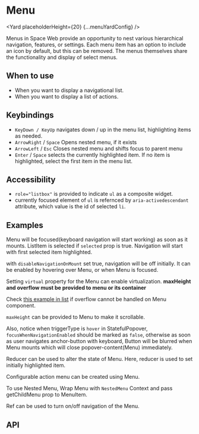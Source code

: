 




# Menu

<Yard placeholderHeight={20} {...menuYardConfig} />

Menus in Space Web provide an opportunity to nest various hierarchical navigation, features, or
settings. Each menu item has an option to include an icon by default, but this can be removed.
The menus themselves share the functionality and display of select menus.

## When to use

- When you want to display a navigational list.
- When you want to display a list of actions.

## Keybindings

- `KeyDown / KeyUp` navigates down / up in the menu list, highlighting items as needed.
- `ArrowRight` / `Space` Opens nested menu, if it exists
- `ArrowLeft` / `Esc` Closes nested menu and shifts focus to parent menu
- `Enter` / `Space` selects the currently highlighted item. If no item is highlighted, select the first item in the menu list.

## Accessibility

- `role="listbox"` is provided to indicate `ul` as a composite widget.
- currently focused element of `ul` is refernced by `aria-activedescendant` attribute, which value is the id of selected `li`.

## Examples

<Example title="Menu Basic" path="menu/examples/basic.js">
  <Basic />
</Example>

Menu will be focused(keyboard navigation will start working) as soon as it mounts.
ListItem is selected if `selected` prop is true. Navigation will start with first selected item highlighted.

<Example title="Menu disableNavigationOnMount" path="menu/examples/disable-navigation-init.js">
  <DisableNavigationInit />
</Example>

with `disableNavigationOnMount` set true, navigation will be off initially. It can be enabled by hovering over Menu, or when Menu is focused.

<Example title="Virtualization" path="menu/examples/virtual-list.js">
  <VirtualList />
</Example>

Setting `virtual` property for the Menu can enable virtualization. **maxHeight and overflow must be provided to menu or its container**

Check [this example in list](/components/list#virtual-list-inside-a-container) if overflow cannot be handled on Menu component.

<Example title="Menu with Popover" path="menu/examples/menu-popover.js">
  <MenuPopover />
</Example>
<Example title="Menu with max-height" path="menu/examples/menu-scrollable.js">
  <MenuScrollable />
</Example>

`maxHeight` can be provided to Menu to make it scrollable.

Also, notice when triggerType is `hover` in StatefulPopover, `focusWhenNavigationEnabled` should be marked as `false`,
otherwise as soon as user navigates anchor-button with keyboard, Button will be blurred when Menu mounts which will close popover-content(Menu) immediately.

<Example title="Menu with reducer" path="menu/examples/with-reducer.js">
  <MenuWithReducer />
</Example>

Reducer can be used to alter the state of Menu. Here, reducer is used to set initially highlighted item.

<Example title="Action Menu" path="menu/examples/action-menu.js">
  <ActionMenu />
</Example>

Configurable action menu can be created using Menu.

<Example title="Nested Menu with Popover" path="menu/examples/nested-menu.js">
  <NestedMenu />
</Example>

To use Nested Menu, Wrap Menu with `NestedMenu` Context and pass getChildMenu prop to MenuItem.

<Example title="Navigation control with ref" path="menu/examples/ref-navigation.js">
  <RefNavigation />
</Example>

Ref can be used to turn on/off navigation of the Menu.

## API

<ApiTable title="Menu props" config={menuYardConfig} />
<ImplementationLink componentPath="menu" />
<Exports component={MenuExports} title="Menu exports" path="spaceweb/menu" />
